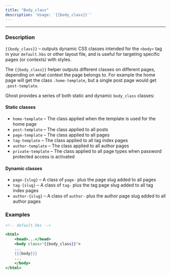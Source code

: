 ```yaml
---
title: "Body_class"
description: 'Usage: `{{body_class}}`'
---
```


***

### Description

`{{body_class}}` – outputs dynamic CSS classes intended for the `<body>` tag in your `default.hbs` or other layout file, and is useful for targeting specific pages (or contexts) with styles.

The `{{body_class}}` helper outputs different classes on different pages, depending on what context the page belongs to. For example the home page will get the class `.home-template`, but a single post page would get `.post-template`.

Ghost provides a series of both static and dynamic `body_class` classes:

#### Static classes

* `home-template` – The class applied when the template is used for the home page
* `post-template` – The class applied to all posts
* `page-template` – The class applied to all pages
* `tag-template` – The class applied to all tag index pages
* `author-template` – The class applied to all author pages
* `private-template` – The class applied to all page types when password protected access is activated

#### Dynamic classes

* `page-{slug}` – A class of `page-` plus the page slug added to all pages
* `tag-{slug}` – A class of `tag-` plus the tag page slug added to all tag index pages
* `author-{slug}` – A class of `author-` plus the author page slug added to all author pages

### Examples

```handlebars
<!-- default.hbs -->

<html>
    <head>...</head>
    <body class="{{body_class}}">
    ...
    {{{body}}}
    ...
    </body>
</html>
```